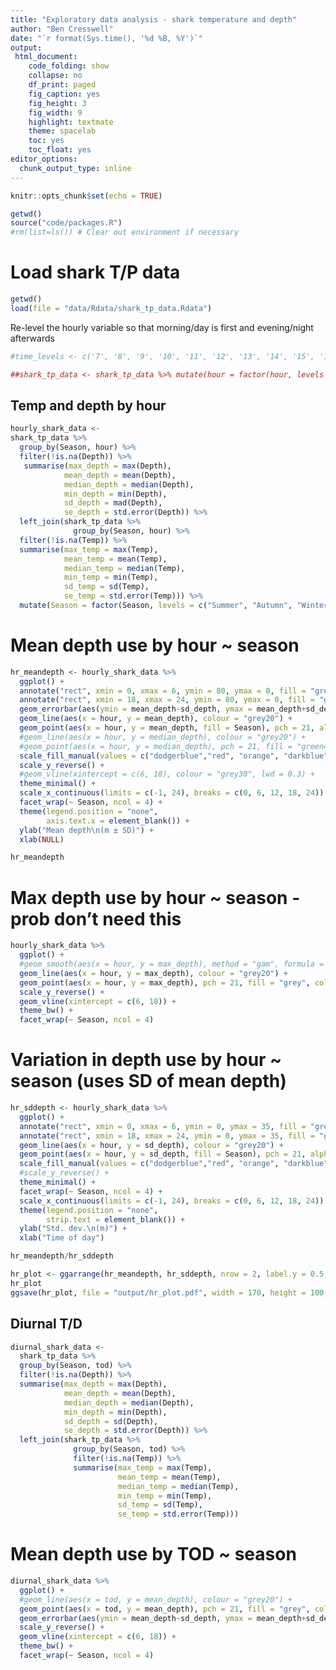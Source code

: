 ```yaml
---
title: "Exploratory data analysis - shark temperature and depth"
author: "Ben Cresswell"
date: "`r format(Sys.time(), '%d %B, %Y')`"
output: 
 html_document:
    code_folding: show
    collapse: no
    df_print: paged
    fig_caption: yes
    fig_height: 3
    fig_width: 9
    highlight: textmate
    theme: spacelab
    toc: yes
    toc_float: yes
editor_options: 
  chunk_output_type: inline
---
```



```r
knitr::opts_chunk$set(echo = TRUE)
```


```r
getwd()
source("code/packages.R")
#rm(list=ls()) # Clear out environment if necessary
```


# Load shark T/P data
```r
getwd()
load(file = "data/Rdata/shark_tp_data.Rdata")
```

Re-level the hourly variable so that morning/day is first and evening/night afterwards
```r
#time_levels <- c('7', '8', '9', '10', '11', '12', '13', '14', '15', '16', '17', '18', '19', '20', '21', '22', '23', '0', '1', '2', '3', '4', '5', '6')

##shark_tp_data <- shark_tp_data %>% mutate(hour = factor(hour, levels = time_levels))
```


## Temp and depth by hour
```r
hourly_shark_data <- 
shark_tp_data %>% 
  group_by(Season, hour) %>% 
  filter(!is.na(Depth)) %>% 
   summarise(max_depth = max(Depth),
            mean_depth = mean(Depth),
            median_depth = median(Depth),
            min_depth = min(Depth),
            sd_depth = mad(Depth),
            se_depth = std.error(Depth)) %>% 
  left_join(shark_tp_data %>% 
              group_by(Season, hour) %>% 
  filter(!is.na(Temp)) %>% 
  summarise(max_temp = max(Temp),
            mean_temp = mean(Temp),
            median_temp = median(Temp),
            min_temp = min(Temp),
            sd_temp = sd(Temp),
            se_temp = std.error(Temp))) %>% 
  mutate(Season = factor(Season, levels = c("Summer", "Autumn", "Winter", "Spring")))
```

# Mean depth use by hour ~ season
```r
hr_meandepth <- hourly_shark_data %>% 
  ggplot() +
  annotate("rect", xmin = 0, xmax = 6, ymin = 80, ymax = 0, fill = "grey50", alpha = 0.5) +
  annotate("rect", xmin = 18, xmax = 24, ymin = 80, ymax = 0, fill = "grey50", alpha = 0.5) +
  geom_errorbar(aes(ymin = mean_depth-sd_depth, ymax = mean_depth+sd_depth, x = hour), width = 1.5, colour = "grey40", linewidth = 0.2) +
  geom_line(aes(x = hour, y = mean_depth), colour = "grey20") +
  geom_point(aes(x = hour, y = mean_depth, fill = Season), pch = 21, alpha = 0.5) +
  #geom_line(aes(x = hour, y = median_depth), colour = "grey20") +
  #geom_point(aes(x = hour, y = median_depth), pch = 21, fill = "green4", colour = "black") +
  scale_fill_manual(values = c("dodgerblue","red", "orange", "darkblue")) +
  scale_y_reverse() +
  #geom_vline(xintercept = c(6, 18), colour = "grey30", lwd = 0.3) +
  theme_minimal() +
  scale_x_continuous(limits = c(-1, 24), breaks = c(0, 6, 12, 18, 24)) +
  facet_wrap(~ Season, ncol = 4) +
  theme(legend.position = "none",
        axis.text.x = element_blank()) +
  ylab("Mean depth\n(m ± SD)") + 
  xlab(NULL)

hr_meandepth
```


# Max depth use by hour ~ season - prob don't need this
```r
hourly_shark_data %>% 
  ggplot() +
  #geom_smooth(aes(x = hour, y = max_depth), method = "gam", formula = y~s(x, bs = "cs", k = 22), colour = "blue") +
  geom_line(aes(x = hour, y = max_depth), colour = "grey20") +
  geom_point(aes(x = hour, y = max_depth), pch = 21, fill = "grey", colour = "black") +
  scale_y_reverse() +
  geom_vline(xintercept = c(6, 18)) +
  theme_bw() +
  facet_wrap(~ Season, ncol = 4)
```



# Variation in depth use by hour ~ season (uses SD of mean depth)
```r
hr_sddepth <- hourly_shark_data %>% 
  ggplot() +
  annotate("rect", xmin = 0, xmax = 6, ymin = 0, ymax = 35, fill = "grey50", alpha = 0.5) +
  annotate("rect", xmin = 18, xmax = 24, ymin = 0, ymax = 35, fill = "grey50", alpha = 0.5) +
  geom_line(aes(x = hour, y = sd_depth), colour = "grey20") +
  geom_point(aes(x = hour, y = sd_depth, fill = Season), pch = 21, alpha = 0.5) +
  scale_fill_manual(values = c("dodgerblue","red", "orange", "darkblue")) +
  #scale_y_reverse() +
  theme_minimal() +
  facet_wrap(~ Season, ncol = 4) +
  scale_x_continuous(limits = c(-1, 24), breaks = c(0, 6, 12, 18, 24)) +
  theme(legend.position = "none",
        strip.text = element_blank()) +
  ylab("Std. dev.\n(m)") + 
  xlab("Time of day")
```


```r
hr_meandepth/hr_sddepth

hr_plot <- ggarrange(hr_meandepth, hr_sddepth, nrow = 2, label.y = 0.5, heights = c(1,0.65))
hr_plot
ggsave(hr_plot, file = "output/hr_plot.pdf", width = 170, height = 100, units = "mm", dpi = 300)


```


## Diurnal T/D
```r
diurnal_shark_data <- 
  shark_tp_data %>%
  group_by(Season, tod) %>% 
  filter(!is.na(Depth)) %>% 
  summarise(max_depth = max(Depth),
            mean_depth = mean(Depth),
            median_depth = median(Depth),
            min_depth = min(Depth),
            sd_depth = sd(Depth),
            se_depth = std.error(Depth)) %>% 
  left_join(shark_tp_data %>% 
              group_by(Season, tod) %>% 
              filter(!is.na(Temp)) %>% 
              summarise(max_temp = max(Temp),
                        mean_temp = mean(Temp),
                        median_temp = median(Temp),
                        min_temp = min(Temp),
                        sd_temp = sd(Temp),
                        se_temp = std.error(Temp)))
```




# Mean depth use by TOD ~ season
```r
diurnal_shark_data %>% 
  ggplot() +
  #geom_line(aes(x = tod, y = mean_depth), colour = "grey20") +
  geom_point(aes(x = tod, y = mean_depth), pch = 21, fill = "grey", colour = "black") +
  geom_errorbar(aes(ymin = mean_depth-sd_depth, ymax = mean_depth+sd_depth, x = tod), width = 0.1, colour = "black") +
  scale_y_reverse() +
  geom_vline(xintercept = c(6, 18)) +
  theme_bw() +
  facet_wrap(~ Season, ncol = 4)
```
